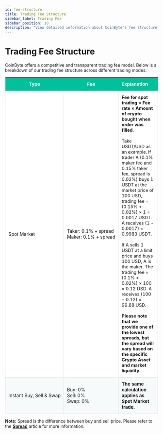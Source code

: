 ```yaml
---
id: fee-structure
title: Trading Fee Structure
sidebar_label: Trading Fee
sidebar_position: 10
description: "View detailed information about CoinByte’s fee structure for Spot Market, Instant Buy, Sell."
---
```



# **Trading Fee Structure**

CoinByte offers a competitive and transparent trading fee model. Below is a breakdown of our trading fee structure across different trading modes:

<!-- 使用 ResponsiveTable 组件来包裹表格 -->
<ResponsiveTable>
  <table style="border-collapse: collapse; width: 100%; font-size: 0.95rem;">
    <thead>
      <tr style="background-color: #01c19a; color: #fff; font-weight: bold; text-align: center;">
        <th style="padding: 12px 10px; white-space: nowrap;">Type</th>
        <th style="padding: 12px 10px; white-space: nowrap;">Fee</th>
        <th style="padding: 12px 10px; text-align: left;">Explanation</th>
      </tr>
    </thead>
    <tbody>
      <tr style="background-color: #fff;">
        <td style="padding: 12px 10px; border: 1px solid #ddd; vertical-align: middle; white-space: nowrap;">
          Spot Market
        </td>
        <td style="padding: 12px 10px; border: 1px solid #ddd; vertical-align: middle; white-space: nowrap;">
          Taker: 0.1% + spread  
          <br/>
          Maker: 0.1% + spread
        </td>
        <td style="padding: 12px 10px; border: 1px solid #ddd; font-size: 0.92rem;">
          <strong>Fee for spot trading = Fee rate × Amount of crypto bought when order was filled.</strong>
          <br/><br/>
          Take USDT/USD as an example. If trader A (0.1% maker fee and 0.15% taker fee, spread is 0.02%) buys 1 USDT at the market price of 100 USD, trading fee = (0.15% + 0.02%) × 1 = 0.0017 USDT. A receives (1 - 0.0017) = 0.9983 USDT.
          <br/><br/>
          If A sells 1 USDT at a limit price and buys 100 USD, A is the maker. The trading fee = (0.1% + 0.02%) × 100 = 0.12 USD. A receives (100 - 0.12) = 99.88 USD.
          <br/><br/>
          <strong>Please note that we provide one of the lowest spreads, but the spread will vary based on the specific Crypto Asset and market liquidity.</strong>
        </td>
      </tr>
      <tr style="background-color: #f6fafa;">
        <td style="padding: 12px 10px; border: 1px solid #ddd; vertical-align: middle; white-space: nowrap;">
          Instant Buy, Sell & Swap
        </td>
        <td style="padding: 12px 10px; border: 1px solid #ddd; vertical-align: middle; white-space: nowrap;">
          Buy: 0%  
          <br/>
          Sell: 0%  
          <br/>
          Swap: 0%
        </td>
        <td style="padding: 12px 10px; border: 1px solid #ddd; font-size: 0.95rem;">
          <strong>The same calculation applies as Spot Market trade.</strong>
        </td>
      </tr>
    </tbody>
  </table>
</ResponsiveTable>

<InfoBox>
<strong>Note:</strong> Spread is the difference between buy and sell price. Please refer to the <a href="/docs/trading/FAQ/spread"><strong>Spread</strong></a> article for more information.
</InfoBox>

<RelatedArticles category="user-guide" />


